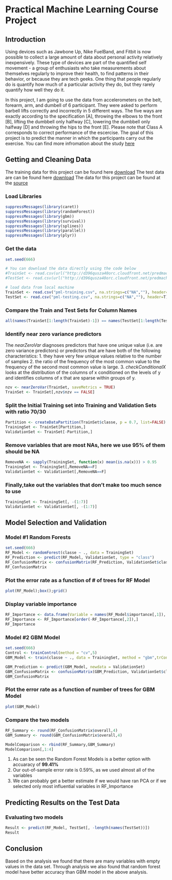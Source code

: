 Practical Machine Learning Course Project
========================================================
## Introduction

Using devices such as Jawbone Up, Nike FuelBand, and Fitbit is now possible to collect a large amount of data about personal activity relatively inexpensively. These type of devices are part of the quantified self movement - a group of enthusiasts who take measurements about themselves regularly to improve their health, to find patterns in their behavior, or because they are tech geeks. One thing that people regularly do is quantify how much of a particular activity they do, but they rarely quantify how well they do it.

In this project, I am going to use the data from accelerometers on the belt, forearm, arm, and dumbell of 6 participant. They were asked to perform barbell lifts correctly and incorrectly in 5 different ways. The five ways are exactly according to the specification [A], throwing the elbows to the front [B], lifting the dumbbell only halfway [C], lowering the dumbbell only halfway [D] and throwing the hips to the front [E]. Please note that Class A corresponds to correct performance of the escercise. The goal of this project is to predict the manner in which the participants carry out the exercise. You can find more infromation about the study [here](http://groupware.les.inf.puc-rio.br/har)

## Getting and Cleaning Data

The training data for this project can be found here [download](https://d396qusza40orc.cloudfront.net/predmachlearn/pml-training.csv)
The test data are can be found here [download](https://d396qusza40orc.cloudfront.net/predmachlearn/pml-testing.csv)
The data for this project can be found at the [source](http://groupware.les.inf.puc-rio.br/har)

### Load Libraries
```r
suppressMessages(library(caret))
suppressMessages(library(randomForest))
suppressMessages(library(gbm))
suppressMessages(library(survival))
suppressMessages(library(splines))
suppressMessages(library(parallel))
suppressMessages(library(plyr))
```

### Get the data
```r
set.seed(666)

# You can download the data directly using the code below
#TrainSet <- read.csv(url("http://d396qusza40orc.cloudfront.net/predmachlearn/pml-training.csv"), na.strings=c("NA",""), header=T)
#TestSet <- read.csv(url("http://d396qusza40orc.cloudfront.net/predmachlearn/pml-testing.csv"), na.strings=c("NA",""), header=T)

# load data from local machine
TrainSet <- read.csv("pml-training.csv", na.strings=c("NA",""), header=T)
TestSet <- read.csv("pml-testing.csv", na.strings=c("NA",""), header=T)
```

### Compare the Train and Test Sets for Column Names
```r
all(names(TrainSet[1:length(TrainSet)-1]) == names(TestSet[1:length(TestSet)-1]))
```

### Identify near zero variance predictors

The *nearZeroVar* diagnoses predictors that have one unique value (i.e. are zero variance predictors) or predictors that are have both of the following characteristics: 
  1. they have very few unique values relative to the number of samples 
  2. the ratio of the frequency of the most common value to the frequency of the second most common value is large. 
  3. *checkConditionalX* looks at the distribution of the columns of x conditioned on the levels of y and identifies columns of x that are sparse within groups of y.

```r
nzv <- nearZeroVar(TrainSet, saveMetrics = TRUE)
TrainSet <- TrainSet[,nzv$nzv == FALSE]
```

### Split the Initial Training set into Training and Validation Sets with ratio 70/30
```r
Partition <- createDataPartition(TrainSet$classe, p = 0.7, list=FALSE)
TrainingSet <- TrainSet[Partition,]
ValidationSet <- TrainSet[-Partition,]
```

### Remove variables that are most NAs, here we use 95% of them should be NA
```r
RemoveNA <- sapply(TrainingSet, function(x) mean(is.na(x))) > 0.95
TrainingSet <- TrainingSet[,RemoveNA==F]
ValidationSet <- ValidationSet[,RemoveNA==F]
```

### Finally,take out the variables that don't make too much sence to use
```r
TrainingSet <- TrainingSet[, -(1:7)]
ValidationSet <- ValidationSet[, -(1:7)]
```

## Model Selection and Validation

### Model #1 Random Forests
```r
set.seed(666)
RF_Model <- randomForest(classe ~ ., data = TrainingSet)
RF_Prediction <- predict(RF_Model, ValidationSet, type = "class")
RF_ConfusionMatrix <- confusionMatrix(RF_Prediction, ValidationSet$classe)
RF_ConfusionMatrix
```

### Plot the error rate as a function of # of trees for RF Model
```r
plot(RF_Model);box();grid()
```
### Display variable importance
```r
RF_Importance <- data.frame(Variable = names(RF_Model$importance[,1]), Importance = RF_Model$importance[,1])
RF_Importance <- RF_Importance[order(-RF_Importance[,2]),]
RF_Importance
```

### Model #2 GBM Model
```r
set.seed(666)
Control <- trainControl(method = "cv",5)
GBM_Model <- train(classe ~ ., data = TrainingSet, method = "gbm",trControl = Control,verbose = FALSE)

GBM_Prediction <- predict(GBM_Model, newdata = ValidationSet)
GBM_ConfusionMatrix <- confusionMatrix(GBM_Prediction, ValidationSet$classe)
GBM_ConfusionMatrix
```
### Plot the error rate as a function of number of trees for GBM Model
```r
plot(GBM_Model)
```
### Compare the two models
```r
RF_Summary <- round(RF_ConfusionMatrix$overall,4)
GBM_Summary <- round(GBM_ConfusionMatrix$overall,4)

ModelComparison <- rbind(RF_Summary,GBM_Summary)
ModelComparison[,1:4]
```
1. As can be seen the Random Forest Models is a better option with accuaracy of **99.41%**
2. Our out-of-sample error rate is 0.59%, as we used almost all of the variables
3. We can probably get a better estimate if we would have ran PCA or if we selected only most influential variables in RF_Importance

## Predicting Results on the Test Data

### Evaluating two models
```r
Result <- predict(RF_Model, TestSet[, -length(names(TestSet))])
Result
```

## Conclusion

Based on the analysis we found that there are many variables with empty values in the data set. Through analysis we also found that random forest model have better accuracy than GBM model in the above analysis.

